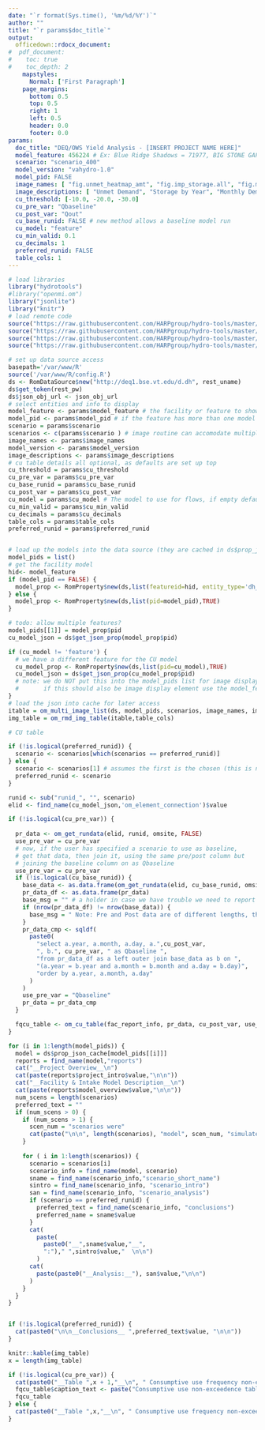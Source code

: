 ```yaml
---
date: "`r format(Sys.time(), '%m/%d/%Y')`"
author: ""
title: "`r params$doc_title`"
output: 
  officedown::rdocx_document:
#  pdf_document:
#    toc: true
#    toc_depth: 2
    mapstyles:
      Normal: ['First Paragraph']
    page_margins:
      bottom: 0.5
      top: 0.5
      right: 1
      left: 0.5
      header: 0.0
      footer: 0.0
params: 
  doc_title: "DEQ/OWS Yield Analysis - [INSERT PROJECT NAME HERE]"
  model_feature: 456224 # Ex: Blue Ridge Shadows = 71977, BIG STONE GAP WTP = 72672: "scenario_6014"
  scenario: "scenario_400"
  model_version: "vahydro-1.0"
  model_pid: FALSE
  image_names: [ "fig.unmet_heatmap_amt", "fig.imp_storage.all", "fig.monthly_demand" ]
  image_descriptions: [ "Unmet Demand", "Storage by Year", "Monthly Demand" ]
  cu_threshold: [-10.0, -20.0, -30.0]
  cu_pre_var: "Qbaseline"
  cu_post_var: "Qout"
  cu_base_runid: FALSE # new method allows a baseline model run
  cu_model: "feature"
  cu_min_valid: 0.1
  cu_decimals: 1
  preferred_runid: FALSE
  table_cols: 1
---
```

```r
# load libraries
library("hydrotools")
#library("openmi.om")
library("jsonlite")
library("knitr")
# load remote code
source("https://raw.githubusercontent.com/HARPgroup/hydro-tools/master/R/rmd_utils.R")
source("https://raw.githubusercontent.com/HARPgroup/hydro-tools/master/VAHydro-2.0/find_name.R")
source("https://raw.githubusercontent.com/HARPgroup/hydro-tools/master/R/om_cu_table.R")
source("https://raw.githubusercontent.com/HARPgroup/hydro-tools/master/R/fac_utils.R")

# set up data source access
basepath='/var/www/R'
source('/var/www/R/config.R')
ds <- RomDataSource$new("http://deq1.bse.vt.edu/d.dh", rest_uname)
ds$get_token(rest_pw)
ds$json_obj_url <- json_obj_url
# select entities and info to display
model_feature <- params$model_feature # the facility or feature to show info/images for
model_pid <- params$model_pid # if the feature has more than one model use this
scenario = params$scenario
scenarios <- c(params$scenario ) # image routine can accomodate multiple
image_names <- params$image_names
model_version <- params$model_version
image_descriptions <- params$image_descriptions
# cu table details all optional, as defaults are set up top
cu_threshold = params$cu_threshold
cu_pre_var = params$cu_pre_var
cu_base_runid = params$cu_base_runid
cu_post_var = params$cu_post_var
cu_model = params$cu_model # The model to use for flows, if empty default to model_feature
cu_min_valid = params$cu_min_valid
cu_decimals = params$cu_decimals
table_cols = params$table_cols
preferred_runid = params$preferred_runid


# load up the models into the data source (they are cached in ds$prop_json_cache)
model_pids = list()
# get the facility model
hid<- model_feature
if (model_pid == FALSE) {
  model_prop <- RomProperty$new(ds,list(featureid=hid, entity_type='dh_feature', propcode=model_version),TRUE)
} else {
  model_prop <- RomProperty$new(ds,list(pid=model_pid),TRUE)
}

# todo: allow multiple features?
model_pids[[1]] = model_prop$pid
cu_model_json = ds$get_json_prop(model_prop$pid)

if (cu_model != 'feature') {
  # we have a different feature for the CU model
  cu_model_prop <- RomProperty$new(ds,list(pid=cu_model),TRUE)
  cu_model_json = ds$get_json_prop(cu_model_prop$pid)
  # note: we do NOT put this into the model_pids list for image display, 
  #       if this should also be image display element use the model_feature only
}
# load the json into cache for later access
itable = om_multi_image_list(ds, model_pids, scenarios, image_names, image_descriptions)
img_table = om_rmd_img_table(itable,table_cols)

# CU table

if (!is.logical(preferred_runid)) {
  scenario <- scenarios[which(scenarios == preferred_runid)]
} else {
  scenario <- scenarios[1] # assumes the first is the chosen (this is not really meant for multi anyhow)
  preferred_runid <- scenario
}

runid <- sub("runid_", "", scenario)
elid <- find_name(cu_model_json,'om_element_connection')$value

if (!is.logical(cu_pre_var)) {
  
  pr_data <- om_get_rundata(elid, runid, omsite, FALSE)
  use_pre_var = cu_pre_var
  # now, if the user has specified a scenario to use as baseline, 
  # get that data, then join it, using the same pre/post column but 
  # joining the baseline column on as Qbaseline 
  use_pre_var = cu_pre_var
  if (!is.logical(cu_base_runid)) {
    base_data <- as.data.frame(om_get_rundata(elid, cu_base_runid, omsite, FALSE))
    pr_data_df <- as.data.frame(pr_data)
    base_msg = "" # a holder in case we have trouble we need to report
    if (nrow(pr_data_df) != nrow(base_data)) {
      base_msg = " Note: Pre and Post data are of different lengths, therefore, comparisons have been made only on overlapping days which may skew the percentile flow values as compared to those that would be calculated from the full time period."
    }
    pr_data_cmp <- sqldf(
      paste0(
        "select a.year, a.month, a.day, a.",cu_post_var,
        ", b.", cu_pre_var, " as Qbaseline ",
        "from pr_data_df as a left outer join base_data as b on ",
        "(a.year = b.year and a.month = b.month and a.day = b.day)",
        "order by a.year, a.month, a.day"
      )
    )
    use_pre_var = "Qbaseline"
    pr_data = pr_data_cmp
  }

  fqcu_table <- om_cu_table(fac_report_info, pr_data, cu_post_var, use_pre_var, cu_threshold, cu_decimals) 
}

```

```r
for (i in 1:length(model_pids)) {
  model = ds$prop_json_cache[model_pids[[i]]]
  reports = find_name(model,"reports")
  cat("__Project Overview__\n")
  cat(paste(reports$project_intro$value,"\n\n"))
  cat("__Facility & Intake Model Description__\n")
  cat(paste(reports$model_overview$value,"\n\n"))
  num_scens = length(scenarios)
  preferred_text = ""
  if (num_scens > 0) {
    if (num_scens > 1) {
      scen_num = "scenarios were"
      cat(paste("\n\n", length(scenarios), "model", scen_num, "simulated to evaluate proposed project impacts:","\n\n"))
    }
    
    for ( i in 1:length(scenarios)) {
      scenario = scenarios[i]
      scenario_info = find_name(model, scenario)
      sname = find_name(scenario_info,"scenario_short_name")
      sintro = find_name(scenario_info, "scenario_intro")
      san = find_name(scenario_info, "scenario_analysis")
      if (scenario == preferred_runid) {
        preferred_text = find_name(scenario_info, "conclusions")
        preferred_name = sname$value
      }
      cat(
        paste(
          paste0("__",sname$value,"__", 
          ":")," ",sintro$value,"  \n\n")
        )
      cat(
        paste(paste0("__Analysis:__"), san$value,"\n\n")
      )
    }
  }
}


if (!is.logical(preferred_runid)) {
  cat(paste0("\n\n__Conclusions__ ",preferred_text$value, "\n\n"))
}

knitr::kable(img_table)
x = length(img_table)

if (!is.logical(cu_pre_var)) {
  cat(paste0("__Table ",x + 1,"__\n", " Consumptive use frequency non-exceedence table for ", preferred_name,"\n\n"))
  fqcu_table$caption_text <- paste("Consumptive use non-exceedence table for", preferred_name)
  fqcu_table
} else {
  cat(paste0("__Table ",x,"__\n", " Consumptive use frequency non-exceedence table for ", preferred_name," not requested.\n\n"))
}
```